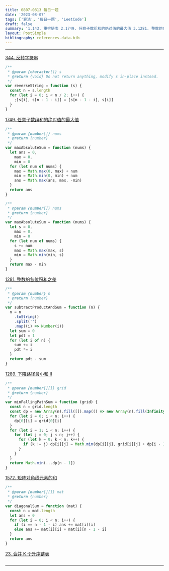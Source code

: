 ```yaml
---
title: 0807-0813 每日一题
date: '2023-08-07'
tags: ['算法', '每日一题', 'LeetCode']
draft: false
summary: '1.143. 重排链表 2.1749. 任意子数组和的绝对值的最大值 3.1281. 整数的各位积和之差 4.1289. 下降路径最小和  II 5.1572. 矩阵对角线元素的和 6.23. 合并 K 个升序链表'
layout: PostSimple
bibliography: references-data.bib
---
```


---

[344. 反转字符串](https://leetcode.cn/problems/reverse-string/submissions/)

```js
/**
 * @param {character[]} s
 * @return {void} Do not return anything, modify s in-place instead.
 */
var reverseString = function (s) {
  const n = s.length
  for (let i = 0; i < n / 2; i++) {
    ;[s[i], s[n - 1 - i]] = [s[n - 1 - i], s[i]]
  }
}
```

[1749. 任意子数组和的绝对值的最大值](https://leetcode.cn/problems/maximum-absolute-sum-of-any-subarray/description/)

```js
/**
 * @param {number[]} nums
 * @return {number}
 */
var maxAbsoluteSum = function (nums) {
  let ans = 0,
    max = 0,
    min = 0
  for (let num of nums) {
    max = Math.max(0, max) + num
    min = Math.min(0, min) + num
    ans = Math.max(ans, max, -min)
  }
  return ans
}

/**
 * @param {number[]} nums
 * @return {number}
 */
var maxAbsoluteSum = function (nums) {
  let s = 0,
    max = 0,
    min = 0
  for (let num of nums) {
    s += num
    max = Math.max(max, s)
    min = Math.min(min, s)
  }
  return max - min
}
```

[1281. 整数的各位积和之差](https://leetcode.cn/problems/subtract-the-product-and-sum-of-digits-of-an-integer/)

```js
/**
 * @param {number} n
 * @return {number}
 */
var subtractProductAndSum = function (n) {
  n = n
    .toString()
    .split('')
    .map((i) => Number(i))
  let sum = 0
  let pdt = 1
  for (let i of n) {
    sum += i
    pdt *= i
  }
  return pdt - sum
}
```

[1289. 下降路径最小和 II](https://leetcode.cn/problems/minimum-falling-path-sum-ii/)

```js
/**
 * @param {number[][]} grid
 * @return {number}
 */
var minFallingPathSum = function (grid) {
  const n = grid.length
  const dp = new Array(n).fill([]).map(() => new Array(n).fill(Infinity))
  for (let i = 0; i < n; i++) {
    dp[0][i] = grid[0][i]
  }
  for (let i = 1; i < n; i++) {
    for (let j = 0; j < n; j++) {
      for (let k = 0; k < n; k++) {
        if (k != j) dp[i][j] = Math.min(dp[i][j], grid[i][j] + dp[i - 1][k])
      }
    }
  }
  return Math.min(...dp[n - 1])
}
```

[1572. 矩阵对角线元素的和](https://leetcode.cn/problems/matrix-diagonal-sum/description/)

```js
/**
 * @param {number[][]} mat
 * @return {number}
 */
var diagonalSum = function (mat) {
  const n = mat.length
  let ans = 0
  for (let i = 0; i < n; i++) {
    if (i == n - 1 - i) ans += mat[i][i]
    else ans += mat[i][i] + mat[i][n - 1 - i]
  }
  return ans
}
```

[23. 合并 K 个升序链表](https://leetcode.cn/problems/merge-k-sorted-lists/description/)

```js

```

---
